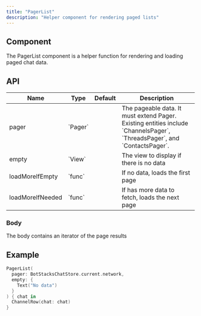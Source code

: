 ```yaml
---
title: "PagerList"
description: "Helper component for rendering paged lists"
---
```


## Component

The PagerList component is a helper function for rendering and loading paged chat data.

## API

<table>
  <thead>
    <tr>
      <th>Name</th>
      <th>Type</th>
      <th>Default</th>
      <th>Description</th>
    </tr>
  </thead>
  <tbody>
    <tr>
      <td>pager</td>
      <td>`Pager<T>`</td>
      <td></td>
      <td>
        The pageable data. It must extend Pager. Existing entities include `ChannelsPager`, `ThreadsPager`, and `ContactsPager`.
      </td>
    </tr>
    <tr>
      <td>empty</td>
      <td>`View`</td>
      <td></td>
      <td>The view to display if there is no data</td>
    </tr>
    <tr>
      <td>loadMoreIfEmpty</td>
      <td>`func`</td>
      <td></td>
      <td>
        If no data, loads the first page
      </td>
    </tr>
     <tr>
      <td>loadMoreIfNeeded</td>
      <td>`func`</td>
      <td></td>
      <td>
        If has more data to fetch, loads the next page
      </td>
    </tr>
  </tbody>
</table>

### Body

The body contains an iterator of the page results

## Example

```Swift
PagerList(
  pager: BotStacksChatStore.current.network,
  empty: {
    Text("No data")
  }
) { chat in
  ChannelRow(chat: chat)
}
```
